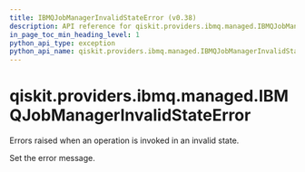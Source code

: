 ```yaml
---
title: IBMQJobManagerInvalidStateError (v0.38)
description: API reference for qiskit.providers.ibmq.managed.IBMQJobManagerInvalidStateError in qiskit v0.38
in_page_toc_min_heading_level: 1
python_api_type: exception
python_api_name: qiskit.providers.ibmq.managed.IBMQJobManagerInvalidStateError
---
```


<span id="qiskit-providers-ibmq-managed-ibmqjobmanagerinvalidstateerror" />

# qiskit.providers.ibmq.managed.IBMQJobManagerInvalidStateError

<Class id="qiskit.providers.ibmq.managed.IBMQJobManagerInvalidStateError" isDedicatedPage={true} github="https://github.com/qiskit/qiskit-ibmq-provider/tree/stable/0.19/qiskit/providers/ibmq/managed/exceptions.py" signature="IBMQJobManagerInvalidStateError(*message)" modifiers="exception">
  Errors raised when an operation is invoked in an invalid state.

  Set the error message.
</Class>


